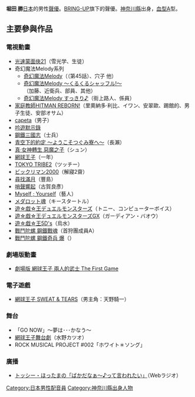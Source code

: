 {{Japanese|japanese=堀田 勝|kana=ほった まさる|romaji=Hotta Masaru}}
'''堀田 勝'''{{BD|1980年|3月17日}}[[日本|日本]]的男性[[聲優|聲優]]。[[BRING-UP|BRING-UP]]旗下的聲優。[[神奈川縣|神奈川縣]]出身，[[血型|血型]]A型。

==主要參與作品==
===電視動畫===
*[[光速蒙面俠21|光速蒙面俠21]]（雪光学、生徒）
*奇幻魔法Melody系列
**[[奇幻魔法Melody|奇幻魔法Melody]]（{{lang|ja|ガイコツ、ノダ}}（第45話）、穴子 他）
**[[奇幻魔法Melody|奇幻魔法Melody 〜くるくるシャッフル!〜]]（加藤、近衛兵、部員、其他）
**[[奇幻魔法Melody|奇幻魔法Melody すっきり♪]]（街上路人、係員）
*[[家庭教師HITMAN_REBORN!|家庭教師HITMAN REBORN!]]（里奧納多·利比、イワン、安翠歐、踢館的、男子生徒、安部オサム）
*[[capeta|capeta]]（男子）
*[[吟遊默示錄|吟遊默示錄]]
*[[鋼鐵三國志|鋼鐵三國志]]（士兵）
*[[青空下的約定|青空下的約定 〜ようこそつぐみ寮へ〜]]（長瀨）
*[[真·女神轉生_惡魔之子|真·女神轉生 惡魔之子]]（シュン）
*[[網球王子|網球王子]]（一年）
*[[TOKYO_TRIBE2|TOKYO TRIBE2]]（ツッチー）
*[[ビックリマン2000|ビックリマン2000]]（解寢2齋）
*[[尋找滿月|尋找滿月]]（豐島）
*[[哨聲響起|哨聲響起]]（古賀良彥）
*[[Myself_;_Yourself|Myself ; Yourself]]（藝人）
*[[メダロット魂|メダロット魂]]（キースタートル）
*[[遊戲王|遊☆戯☆王デュエルモンスターズ]]（トニー、コンピューターボイス）
*[[遊戲王|遊☆戯☆王デュエルモンスターズGX]]（ガーディアン・バオウ）
*[[遊戲王|遊☆戯☆王5D's]]（烏水）
*[[戰鬥陀螺_鋼鐵戰魂|戰鬥陀螺 鋼鐵戰魂]]（首狩團成員A）
*[[戰鬥陀螺_鋼鐵奇兵|戰鬥陀螺 鋼鐵奇兵 爆]]（{{lang|ja|トニー}}）

=== 劇場版動畫 ===
*[[網球王子|劇場版 網球王子 兩人的武士 The First Game]]

===電子遊戲===
*[[網球王子|網球王子 SWEAT & TEARS]]（男主角：天野騎一）

===舞台===
*「GO NOW」～夢は･･･かなう～
*[[網球王子舞台劇|網球王子舞台劇]]（水野カツオ）
*ROCK MUSICAL PROJECT #002「ホワイト＊ソング」

===廣播===
*[[トッシー・ほったまの「ばかだなぁ〜♪って言われたい」|トッシー・ほったまの「ばかだなぁ〜♪って言われたい」]]（Webラジオ）

{{DEFAULTSORT:Hotta Masaru}}
[[Category:日本男性配音員|Category:日本男性配音員]]
[[Category:神奈川縣出身人物|Category:神奈川縣出身人物]]